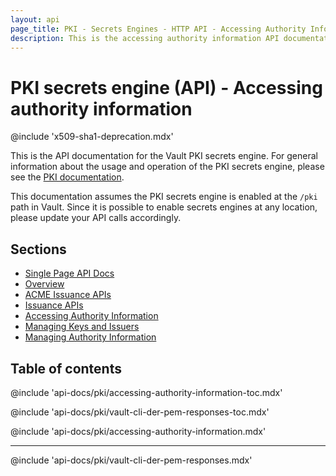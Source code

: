 ```yaml
---
layout: api
page_title: PKI - Secrets Engines - HTTP API - Accessing Authority Information
description: This is the accessing authority information API documentation for the Vault PKI secrets engine.
---
```


# PKI secrets engine (API) - Accessing authority information

@include 'x509-sha1-deprecation.mdx'

This is the API documentation for the Vault PKI secrets engine. For general
information about the usage and operation of the PKI secrets engine, please see
the [PKI documentation](/vault/docs/secrets/pki).

This documentation assumes the PKI secrets engine is enabled at the `/pki` path
in Vault. Since it is possible to enable secrets engines at any location, please
update your API calls accordingly.

## Sections

- [Single Page API Docs](/vault/api-docs/secret/pki)
- [Overview](/vault/api-docs/secret/pki/overview)
- [ACME Issuance APIs](/vault/api-docs/secret/pki/acme-issuance)
- [Issuance APIs](/vault/api-docs/secret/pki/issuance)
- [Accessing Authority Information](/vault/api-docs/secret/pki/accessing-authority-information)
- [Managing Keys and Issuers](/vault/api-docs/secret/pki/managing-keys-and-issuers)
- [Managing Authority Information](/vault/api-docs/secret/pki/managing-authority-information)

## Table of contents

@include 'api-docs/pki/accessing-authority-information-toc.mdx'

@include 'api-docs/pki/vault-cli-der-pem-responses-toc.mdx'

@include 'api-docs/pki/accessing-authority-information.mdx'

---

@include 'api-docs/pki/vault-cli-der-pem-responses.mdx'

